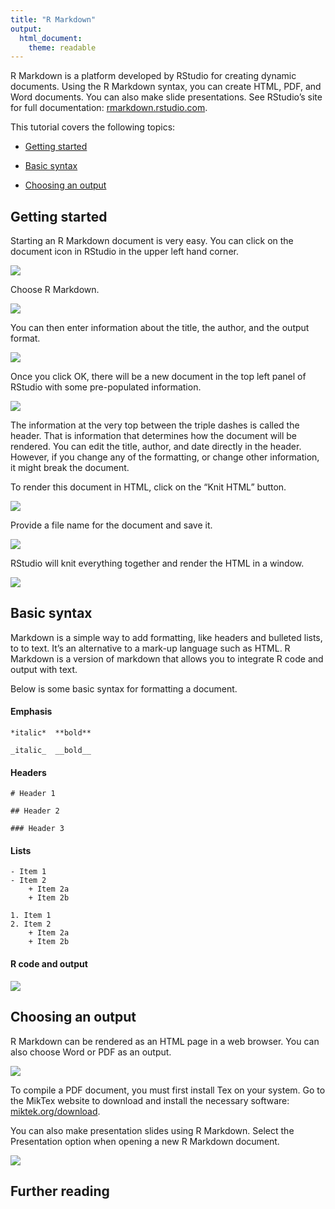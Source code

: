```yaml
---
title: "R Markdown"
output: 
  html_document: 
    theme: readable
---
```


R Markdown is a platform developed by RStudio for creating dynamic documents.
Using the R Markdown syntax, you can create HTML, PDF, and Word documents. You 
can also make slide presentations. See RStudio's site for full documentation:
[rmarkdown.rstudio.com](http://rmarkdown.rstudio.com/).

This tutorial covers the following topics:

- [Getting started](#start)

- [Basic syntax](#syntax)

- [Choosing an output](#output)

## Getting started {#start}

Starting an R Markdown document is very easy. You can click on the document
icon in RStudio in the upper left hand corner.

![](img/document.PNG)

Choose R Markdown.

![](img/rmarkdown.PNG)

You can then enter information about the title, the author, and the output
format.

![](img/author.PNG)

Once you click OK, there will be a new document in the top left panel of RStudio
with some pre-populated information.

![](img/default_markdown.PNG)

The information at the very top between the triple dashes is called the header.
That is information that determines how the document will be rendered. You can 
edit the title, author, and date directly in the header. However, if you change
any of the formatting, or change other information, it might break the document.

To render this document in HTML, click on the "Knit HTML" button.

![](img/knit.PNG)

Provide a file name for the document and save it.

![](img/save.PNG)

RStudio will knit everything together and render the HTML in a window.

![](img/html.PNG)


## Basic syntax {#syntax}

Markdown is a simple way to add formatting, like headers and bulleted lists, to
to text. It's an alternative to a mark-up language such as HTML. R Markdown is
a version of markdown that allows you to integrate R code and output with text.

Below is some basic syntax for formatting a document.

#### Emphasis
```
*italic*  **bold**
  
_italic_  __bold__
```

#### Headers
```
# Header 1

## Header 2

### Header 3
```

#### Lists
```
- Item 1
- Item 2
    + Item 2a
    + Item 2b

1. Item 1
2. Item 2
    + Item 2a
    + Item 2b
```

#### R code and output

![](img/chunk.png)


## Choosing an output {#output}

R Markdown can be rendered as an HTML page in a web browser. You can also choose 
Word or PDF as an output.

![](img/word.png)

To compile a PDF document, you must first install Tex on your system. Go to 
the MikTex website to download and install the necessary software:
[miktek.org/download](http://miktex.org/download). 

You can also make presentation slides using R Markdown. Select the Presentation
option when opening a new R Markdown document.

![](img/presentation.png)




## Further reading

